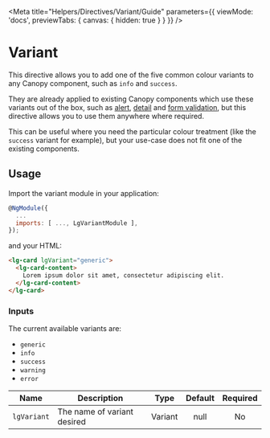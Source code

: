 
<Meta title="Helpers/Directives/Variant/Guide" parameters={{ viewMode: 'docs', previewTabs: { canvas: { hidden: true } } }} />

# Variant

This directive allows you to add one of the five common colour variants to any Canopy component, such as ``info`` and ``success``.

They are already applied to existing Canopy components which use these variants out of the box, such as [alert](./?path=/story/components-alert--standard), [detail](./?path=/story/components-details--standard) and [form validation](./?path=/story/components-form-form-validation--form-validation), but this directive allows you to use them anywhere where required.

This can be useful where you need the particular colour treatment (like the ``success`` variant for example), but your use-case does not fit one of the existing components.

## Usage

Import the variant module in your application:

~~~js
@NgModule({
  ...
  imports: [ ..., LgVariantModule ],
});
~~~

and your HTML:

```html
<lg-card lgVariant="generic">
  <lg-card-content>
    Lorem ipsum dolor sit amet, consectetur adipiscing elit.
  </lg-card-content>
</lg-card>
```

### Inputs

The current available variants are:
- ``generic``
- ``info``
- ``success``
- ``warning``
- ``error``

| Name | Description | Type | Default | Required |
|------|-------------|:----:|:-----:|:-----:|
| ``lgVariant`` | The name of variant desired | Variant | null | No |

<Feedback />

